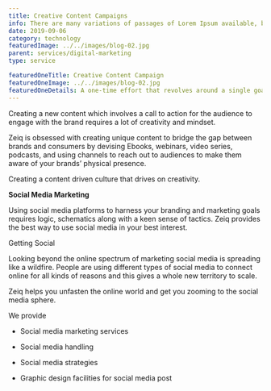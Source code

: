 ```yaml
---
title: Creative Content Campaigns
info: There are many variations of passages of Lorem Ipsum available, but the majority have suffered alteration.
date: 2019-09-06
category: technology
featuredImage: ../../images/blog-02.jpg
parent: services/digital-marketing
type: service

featuredOneTitle: Creative Content Campaign
featuredOneImage: ../../images/blog-02.jpg
featuredOneDetails: A one-time effort that revolves around a single goal, all the actions are taken to capture the audience, influence their response, and engage them.
---
```


Creating a new content which involves a call to action for the audience to engage with the brand requires a lot of creativity and mindset.

Zeiq is obsessed with creating unique content to bridge the gap between brands and consumers by devising Ebooks, webinars, video series, podcasts, and using channels to reach out to audiences to make them aware of your brands’ physical presence.

Creating a content driven culture that drives on creativity.

**Social Media Marketing**

Using social media platforms to harness your branding and marketing goals requires logic, schematics along with a keen sense of tactics. Zeiq provides the best way to use social media in your best interest.

Getting Social

Looking beyond the online spectrum of marketing social media is spreading like a wildfire. People are using different types of social media to connect online for all kinds of reasons and this gives a whole new territory to scale.

Zeiq helps you unfasten the online world and get you zooming to the social media sphere.

We provide

- Social media marketing services

- Social media handling

- Social media strategies

- Graphic design facilities for social media post
